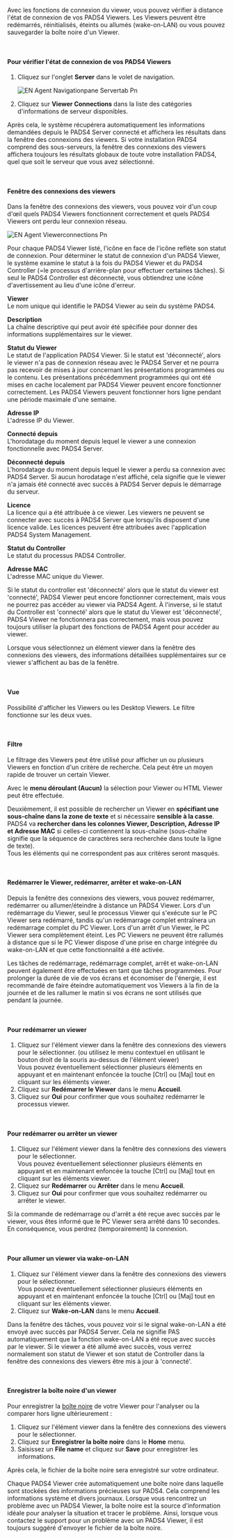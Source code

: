 Avec les fonctions de connexion du viewer, vous pouvez vérifier à distance l'état de connexion de vos PADS4 Viewers. Les Viewers peuvent être redémarrés, réinitialisés, éteints ou allumés (wake-on-LAN) ou vous pouvez sauvegarder la boîte noire d'un Viewer.

 

#### **Pour vérifier l'état de connexion de vos PADS4 Viewers**

1. Cliquez sur l'onglet **Server** dans le volet de navigation.

   ![EN Agent Navigationpane Servertab Pn](/images/digital-signage/windows-applications/agent/remote-management-and-monitoring/EN-Agent-Navigationpane-Servertab.png)
2. Cliquez sur **Viewer Connections** dans la liste des catégories d'informations de serveur disponibles.

Après cela, le système récupérera automatiquement les informations demandées depuis le PADS4 Server connecté et affichera les résultats dans la fenêtre des connexions des viewers. Si votre installation PADS4 comprend des sous-serveurs, la fenêtre des connexions des viewers affichera toujours les résultats globaux de toute votre installation PADS4, quel que soit le serveur que vous avez sélectionné.

 

#### **Fenêtre des connexions des viewers**

Dans la fenêtre des connexions des viewers, vous pouvez voir d'un coup d'œil quels PADS4 Viewers fonctionnent correctement et quels PADS4 Viewers ont perdu leur connexion réseau.

![EN Agent Viewerconnections Pn](/images/digital-signage/windows-applications/agent/main-window/EN-Agent-Viewerconnections.png)

<Tip>
  Pour chaque PADS4 Viewer listé, l'icône en face de l'icône reflète son statut de connexion. Pour déterminer le statut de connexion d'un PADS4 Viewer, le système examine le statut à la fois du PADS4 Viewer et du PADS4 Controller (=le processus d'arrière-plan pour effectuer certaines tâches). Si seul le PADS4 Controller est déconnecté, vous obtiendrez une icône d'avertissement au lieu d'une icône d'erreur.
</Tip>

**Viewer**\
Le nom unique qui identifie le PADS4 Viewer au sein du système PADS4.

**Description**\
La chaîne descriptive qui peut avoir été spécifiée pour donner des informations supplémentaires sur le viewer.

**Statut du Viewer**\
Le statut de l'application PADS4 Viewer. Si le statut est 'déconnecté', alors le viewer n'a pas de connexion réseau avec le PADS4 Server et ne pourra pas recevoir de mises à jour concernant les présentations programmées ou le contenu. Les présentations précédemment programmées qui ont été mises en cache localement par PADS4 Viewer peuvent encore fonctionner correctement. Les PADS4 Viewers peuvent fonctionner hors ligne pendant une période maximale d'une semaine.

**Adresse IP**\
L'adresse IP du Viewer.

**Connecté depuis**\
L'horodatage du moment depuis lequel le viewer a une connexion fonctionnelle avec PADS4 Server.

**Déconnecté depuis**\
L'horodatage du moment depuis lequel le viewer a perdu sa connexion avec PADS4 Server. Si aucun horodatage n'est affiché, cela signifie que le viewer n'a jamais été connecté avec succès à PADS4 Server depuis le démarrage du serveur.

**Licence**\
La licence qui a été attribuée à ce viewer. Les viewers ne peuvent se connecter avec succès à PADS4 Server que lorsqu'ils disposent d'une licence valide. Les licences peuvent être attribuées avec l'application PADS4 System Management.

**Statut du Controller**\
Le statut du processus PADS4 Controller.

**Adresse MAC**\
L'adresse MAC unique du Viewer.

<Tip>
  Si le statut du controller est 'déconnecté' alors que le statut du viewer est 'connecté', PADS4 Viewer peut encore fonctionner correctement, mais vous ne pourrez pas accéder au viewer via PADS4 Agent. À l'inverse, si le statut du Controller est 'connecté' alors que le statut du Viewer est 'déconnecté', PADS4 Viewer ne fonctionnera pas correctement, mais vous pouvez toujours utiliser la plupart des fonctions de PADS4 Agent pour accéder au viewer.
</Tip>

Lorsque vous sélectionnez un élément viewer dans la fenêtre des connexions des viewers, des informations détaillées supplémentaires sur ce viewer s'affichent au bas de la fenêtre.

 

#### **Vue**

Possibilité d'afficher les Viewers ou les Desktop Viewers. Le filtre fonctionne sur les deux vues.

 

#### **Filtre**

Le filtrage des Viewers peut être utilisé pour afficher un ou plusieurs Viewers en fonction d'un critère de recherche. Cela peut être un moyen rapide de trouver un certain Viewer.

Avec le **menu déroulant (Aucun)** la sélection pour Viewer ou HTML Viewer peut être effectuée.

Deuxièmement, il est possible de rechercher un Viewer en **spécifiant une sous-chaîne dans la zone de texte** et si nécessaire **sensible à la casse**.\
PADS4 va **rechercher dans les colonnes Viewer, Description, Adresse IP et Adresse MAC** si celles-ci contiennent la sous-chaîne (sous-chaîne signifie que la séquence de caractères sera recherchée dans toute la ligne de texte).\
Tous les éléments qui ne correspondent pas aux critères seront masqués.

 

#### **Redémarrer le Viewer, redémarrer, arrêter et wake-on-LAN**

Depuis la fenêtre des connexions des viewers, vous pouvez redémarrer, redémarrer ou allumer/éteindre à distance un PADS4 Viewer. Lors d'un redémarrage du Viewer, seul le processus Viewer qui s'exécute sur le PC Viewer sera redémarré, tandis qu'un redémarrage complet entraînera un redémarrage complet du PC Viewer. Lors d'un arrêt d'un Viewer, le PC Viewer sera complètement éteint. Les PC Viewers ne peuvent être rallumés à distance que si le PC Viewer dispose d'une prise en charge intégrée du wake-on-LAN et que cette fonctionnalité a été activée.

<Tip>
  Les tâches de redémarrage, redémarrage complet, arrêt et wake-on-LAN peuvent également être effectuées en tant que tâches programmées. Pour prolonger la durée de vie de vos écrans et économiser de l'énergie, il est recommandé de faire éteindre automatiquement vos Viewers à la fin de la journée et de les rallumer le matin si vos écrans ne sont utilisés que pendant la journée.
</Tip>

 

#### **Pour redémarrer un viewer**

1. Cliquez sur l'élément viewer dans la fenêtre des connexions des viewers pour le sélectionner. (ou utilisez le menu contextuel en utilisant le bouton droit de la souris au-dessus de l'élément viewer)\
   Vous pouvez éventuellement sélectionner plusieurs éléments en appuyant et en maintenant enfoncée la touche \[Ctrl] ou \[Maj] tout en cliquant sur les éléments viewer.
2. Cliquez sur **Redémarrer le Viewer** dans le menu **Accueil**.
3. Cliquez sur **Oui** pour confirmer que vous souhaitez redémarrer le processus viewer.

 

#### **Pour redémarrer ou arrêter un viewer**

1. Cliquez sur l'élément viewer dans la fenêtre des connexions des viewers pour le sélectionner.\
   Vous pouvez éventuellement sélectionner plusieurs éléments en appuyant et en maintenant enfoncée la touche \[Ctrl] ou \[Maj] tout en cliquant sur les éléments viewer.
2. Cliquez sur **Redémarrer** ou **Arrêter** dans le menu **Accueil**.
3. Cliquez sur **Oui** pour confirmer que vous souhaitez redémarrer ou arrêter le viewer.

Si la commande de redémarrage ou d'arrêt a été reçue avec succès par le viewer, vous êtes informé que le PC Viewer sera arrêté dans 10 secondes. En conséquence, vous perdrez (temporairement) la connexion.

 

#### **Pour allumer un viewer via wake-on-LAN**

1. Cliquez sur l'élément viewer dans la fenêtre des connexions des viewers pour le sélectionner.\
   Vous pouvez éventuellement sélectionner plusieurs éléments en appuyant et en maintenant enfoncée la touche \[Ctrl] ou \[Maj] tout en cliquant sur les éléments viewer.
2. Cliquez sur **Wake-on-LAN** dans le menu **Accueil**.

Dans la fenêtre des tâches, vous pouvez voir si le signal wake-on-LAN a été envoyé avec succès par PADS4 Server. Cela ne signifie PAS automatiquement que la fonction wake-on-LAN a été reçue avec succès par le viewer. Si le viewer a été allumé avec succès, vous verrez normalement son statut de Viewer et son statut de Controller dans la fenêtre des connexions des viewers être mis à jour à 'connecté'.

 

#### **Enregistrer la boîte noire d'un viewer**

Pour enregistrer la [boîte noire](https://pads4documentation.blob.core.windows.net/agent/Content/Main%20Window/Navigation%20pane.htm) de votre Viewer pour l'analyser ou la comparer hors ligne ultérieurement :

1. Cliquez sur l'élément viewer dans la fenêtre des connexions des viewers pour le sélectionner.
2. Cliquez sur **Enregistrer la boîte noire** dans le **Home** menu.
3. Saisissez un **File name** et cliquez sur **Save** pour enregistrer les informations.

Après cela, le fichier de la boîte noire sera enregistré sur votre ordinateur.

<Tip>
  Chaque PADS4 Viewer crée automatiquement une boîte noire dans laquelle sont stockées des informations précieuses sur PADS4. Cela comprend les informations système et divers journaux. Lorsque vous rencontrez un problème avec un PADS4 Viewer, la boîte noire est la source d'information idéale pour analyser la situation et tracer le problème. Ainsi, lorsque vous contactez le support pour un problème avec un PADS4 Viewer, il est toujours suggéré d'envoyer le fichier de la boîte noire.
</Tip>
